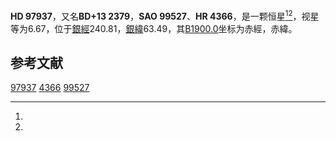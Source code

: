 {{Starbox begin
| name = HD 97937
}}
{{Starbox observe
| epoch = [[J2000.0|J2000.0]]
| constell = {{星座名待查}}<ref name=SIMBAD>{{cite web
 | url=http://simbad.u-strasbg.fr/simbad/sim-id?Ident=HR+4366
 | title =Pulsating variable Star
 | publisher=Centre de Données astronomiques de Strasbourg
 | work=SIMBAD
 | accessdate=2012-07-13}}</ref><ref name=DATA>{{cite web
 | url=http://vizier.u-strasbg.fr/viz-bin/VizieR-5?-out.add=.&-source=5050&-corr=PK=HR&-out.max=9999&HR=4366
 | title=VizieR Detailed Page
 | accessdate=2012-07-13
 | archive-date=2016-03-05
 | archive-url=https://web.archive.org/web/20160305193759/http://vizier.u-strasbg.fr/viz-bin/VizieR-5?-out.add=.&-source=5050&-corr=PK=HR&-out.max=9999&HR=4366
 | dead-url=no
 }}</ref>
| 星官 = 
| ra = {{RA|11|15|57.8}}<ref name=SIMBAD /><ref name=DATA />
| dec = {{DEC|+12|50|41}}<ref name=SIMBAD /><ref name=DATA />
| appmag_v = 6.67<ref name=SIMBAD /><ref name=DATA />
}}
{{Starbox character
| class = A9Vp<ref name=SIMBAD /><ref name=DATA />
| b-v = 0.27<ref name=SIMBAD /><ref name=DATA />
| u-b = 0.07<ref name=SIMBAD /><ref name=DATA />
| r-i = <ref name=SIMBAD /><ref name=DATA />
| variable = 
}}
{{Starbox astrometry
| radial_v = 0.07
| prop_mo_ra = -20
| parallax = 
| p_error = 
}}
{{Starbox catalog
| names =BD+13 2379，[[SAO星表|SAO]] 99527，[[HD星表|HD]] 97937，[[HR星表|HR]] 4366}}
{{Starbox reference |Simbad=HR+4366}}
{{Starbox end}}

'''HD 97937'''，又名'''BD+13 2379'''，'''SAO 99527'''、'''HR 4366'''，是一颗恒星<ref name=SIMBAD /><ref name=DATA />，视星等为6.67，位于[[銀道座標系|銀經]]240.81，[[銀道座標系|銀緯]]63.49，其[[B1900.0|B1900.0]]坐标为赤經{{RA|11|10|44.3}}，赤緯{{DEC|+13|63.49|30}}。

== 参考文献 ==
{{reflist}}

{{star-stub}}

[[Category:HD和HDE天體|97937]]
[[Category:HR天體|4366]]
[[Category:SAO天體|99527]]